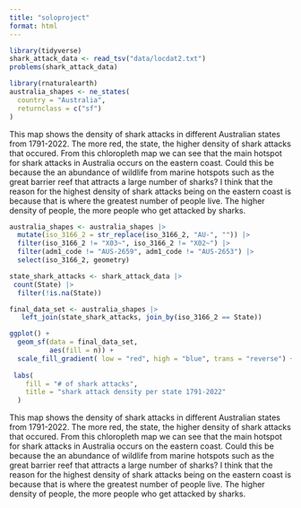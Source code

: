 ```yaml
---
title: "soloproject"
format: html
---
```


```r
library(tidyverse)
shark_attack_data <- read_tsv("data/locdat2.txt")
problems(shark_attack_data)
```


```r
library(rnaturalearth)
australia_shapes <- ne_states(
  country = "Australia",
  returnclass = c("sf")
)


```

This map shows the density of shark attacks in different Australian states from 1791-2022. The more red, the state, the higher density of shark attacks that occured. From this chloropleth map we can see that the main hotspot for shark attacks in Australia occurs on the eastern coast. Could this be because the an abundance of wildlife from marine hotspots such as the great barrier reef that attracts a large number of sharks? I think that the reason for the highest density of shark attacks being on the eastern coast is because that is where the greatest number of people live. The higher density of people, the more people who get attacked by sharks. 


```r
australia_shapes <- australia_shapes |>
  mutate(iso_3166_2 = str_replace(iso_3166_2, "AU-", "")) |>
  filter(iso_3166_2 != "X03~", iso_3166_2 != "X02~") |>
  filter(adm1_code != "AUS-2659", adm1_code != "AUS-2653") |>
  select(iso_3166_2, geometry)

```

```r
state_shark_attacks <- shark_attack_data |>
 count(State) |>
  filter(!is.na(State))
```

```r
final_data_set <- australia_shapes |>
   left_join(state_shark_attacks, join_by(iso_3166_2 == State))
```

```r
ggplot() +
  geom_sf(data = final_data_set,
          aes(fill = n)) +
  scale_fill_gradient( low = "red", high = "blue", trans = "reverse") +
 
 labs(
    fill = "# of shark attacks",
    title = "shark attack density per state 1791-2022"
  )
```


This map shows the density of shark attacks in different Australian states from 1791-2022. The more red, the state, the higher density of shark attacks that occured. From this chloropleth map we can see that the main hotspot for shark attacks in Australia occurs on the eastern coast. Could this be because the an abundance of wildlife from marine hotspots such as the great barrier reef that attracts a large number of sharks? I think that the reason for the highest density of shark attacks being on the eastern coast is because that is where the greatest number of people live. The higher density of people, the more people who get attacked by sharks. 
